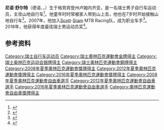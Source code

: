 {{bots|deny=InternetArchiveBot}}
{{NoteTA|G1=Sports}}
{{Infobox cyclist
| name           = 尼诺·舒尔特
| image          = Nino Schurter at the Worlds 2011.jpg
| image_size     =
| caption        =
| fullname       = 
| nickname       =
| birth_date     = {{birth date and age|df=yes|1986|5|13}}
| birth_place    = {{SUI}}[[格劳宾登州|格劳宾登州]][[卢姆内齐亚|卢姆内齐亚]]
| death_date     = 
| death_place    = 
| height         = {{convert|1.73|m|ftin|abbr=on}}
| weight         = {{convert|67|kg|lb|abbr=on}}
| currentteam    = Scott-Sram MTB Racing
| discipline     = [[山地自行车|山地自行车]]
| proyears1      = 2007–
| proteam1       = Scott-Sram MTB Racing
| proyears2      = 2014
| proteam2       = Mitchelton–Scott
| majorwins      =
| show-medals    = no
| medaltemplates =
{{MedalSport|男子[[自行车|自行车]]}}
{{MedalCountry|{{SUI}}}}
{{MedalCompetition|[[奥林匹克运动会|奥林匹克运动会]]}}
{{MedalGold|[[2016年夏季奥林匹克运动会|2016 里约热内卢]]|[[2016年夏季奥林匹克运动会自行车比赛|越野赛]]}}
{{MedalSilver|[[2012年夏季奥林匹克运动会|2012 伦敦]]|[[2012年夏季奥林匹克运动会自行车比赛|越野赛]]}}
{{MedalBronze|[[2008年夏季奥林匹克运动会|2008 北京]]|[[2008年夏季奥林匹克运动会自行车比赛|越野赛]]}}
{{MedalCompetition|[[世界山地自行车锦标赛|世界山地自行车锦标赛]]}}
{{MedalGold|2009 堪培拉|越野赛}}
{{MedalGold|2012 莱奥冈-萨尔费尔登|越野赛}}
{{MedalGold|2013 彼得马里茨堡|越野赛}}
{{MedalGold|2015 瓦尔诺德|越野赛}}
{{MedalGold|2016 诺韦梅斯托|越野赛}}
{{MedalGold|2017 凯恩斯|越野赛}}
{{MedalGold|2017 凯恩斯|团体越野赛}}
{{MedalGold|2018 伦采海德|越野赛}}
{{MedalGold|2018 伦采海德|团体接力}}
{{MedalGold|2019 圣安娜山|越野赛}}
{{MedalGold|2019 圣安娜山|团体接力}}
{{MedalSilver|2011 尚佩里|越野赛}}
{{MedalSilver|2011 尚佩里|团体越野赛}}
{{MedalSilver|2014 利勒哈默尔|越野赛}}
{{MedalSilver|2014 利勒哈默尔|团体越野赛}}
{{MedalCompetition|[[欧洲运动会|欧洲运动会]]}}
{{MedalGold|[[2015年欧洲运动会|2015 巴库]]|[[2015年欧洲运动会自行车比赛|越野赛]]}}
}}
'''尼诺·舒尔特'''（德语、{{lang-rm|Nino Schurter}}，{{bd|1986年|5月13日||}}）生于格劳宾登州卢姆内齐亚，是一名瑞士男子自行车运动员，主攻山地自行车<ref>{{cite web|url=https://www.brujulabike.com/nino-schurter-34-birthday/|title=Nino Schurter, the king of MTB XCO, celebrates his 34th birthday|work=Brujula Bike|date=2020-05-13|accessdate=2020-09-26|archiveurl=https://archive.is/nDKH9|archivedate=2020-09-23}}</ref>。他童年时时常被家人带到山上去，他也在7岁时开始接触山地自行车<ref>{{cite web|url=http://www.london2012.com/athlete/schurter-nino-1127875/|title=Nino Schurter|work=London 2012|accessdate=2020-09-26|archiveurl=https://web.archive.org/web/20121030223616/http://www.london2012.com/athlete/schurter-nino-1127875/|archivedate=2012-10-30}}</ref>。2007年，他加入[[斯科特體育|Scott]]-[[速联|Sram]] MTB Racing队，成为职业车手<ref>{{cite web|url=http://www.nsracing.ch/index.php?page=659|title=About me|website=nsracing.ch|accessdate=2020-09-26|archiveurl=https://web.archive.org/web/20120815010844/http://www.nsracing.ch/index.php?page=659|archivedate=2012-08-15}}</ref>。2018年，他获得年度最佳瑞士男运动员奖<ref>{{cite web|url=https://www.lalasport.com/2018/12/nino-schurter-beats-federer-as-swiss.html|title=Nino Schurter beats Federer as Swiss sportsman of the year|work=Lala Sport|date=2018-12-11|accessdate=2020-09-26|archiveurl=https://archive.is/N7Jon|archivedate=2020-09-23}}</ref>。

==参考资料==
{{reflist}}

{{Authority control}}

{{DEFAULTSORT:Schurter, Nino}}
[[Category:瑞士自行车运动员|Category:瑞士自行车运动员]]
[[Category:瑞士奧林匹克運動會金牌得主|Category:瑞士奧林匹克運動會金牌得主]]
[[Category:瑞士奥林匹克运动会银牌得主|Category:瑞士奥林匹克运动会银牌得主]]
[[Category:瑞士奧林匹克運動會銅牌得主|Category:瑞士奧林匹克運動會銅牌得主]]
[[Category:2008年夏季奧林匹克運動會獎牌得主|Category:2008年夏季奧林匹克運動會獎牌得主]]
[[Category:2012年夏季奧林匹克運動會獎牌得主|Category:2012年夏季奧林匹克運動會獎牌得主]]
[[Category:2016年夏季奧林匹克運動會獎牌得主|Category:2016年夏季奧林匹克運動會獎牌得主]]
[[Category:2008年夏季奧林匹克運動會自由車選手|Category:2008年夏季奧林匹克運動會自由車選手]]
[[Category:2012年夏季奧林匹克運動會自由車選手|Category:2012年夏季奧林匹克運動會自由車選手]]
[[Category:2016年夏季奧林匹克運動會自由車選手|Category:2016年夏季奧林匹克運動會自由車選手]]
[[Category:奧林匹克運動會自由車獎牌得主|Category:奧林匹克運動會自由車獎牌得主]]